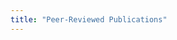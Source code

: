 ```yaml
---
title: "Peer-Reviewed Publications"
---
```



\begin{itemize}
\item \textit{\textbf{First-Author, Corresponding Author: }} \textbf{Halifax, J.C., }
\text{Allen B, Pratty C, Jent V, Skinner A, Cerdá M, Marshall BDL, Neill DB, Ahern J. Evaluating the predictive performance of different data sources to forecast overdose deaths at the neighborhood level with machine learning in Rhode Island. }\textit{Prev Med }\textbf{2025.}\text{doi: 10.1016/j.ypmed.2025.108276. }

\item \textit{\textbf{First-Author, Corresponding Author: }} \textbf{Halifax, J.C., }
\text{Lim, L.; Ciccarone, D.; Lynch, K.L. Testing the Test Strips: Laboratory Performance of Fentanyl Test Strips. }\textit{Harm Reduction J. }\textbf{2024.}\text{https://doi.org/10.1186/s12954-023-00921-8}

\item \textit{\textbf{Co-Author: }}\text{Soni, I.; Chinn, G.; }\textbf{Halifax, J.C.; }\text{Lynch, K.L.; Sall, J. The Effect of Route of Administration and Vehicle on the Pharmacokinetics of THC and CBD in Adult, Neonate, and Breastfed Sprague-Dawley Rats. }\textit{}\textbf{2023. }\text{http://doi.org/10.1089/can.2023.0121}

\item \textit{\textbf{Co-Author: }}\text{Zhang, Y.; }\textbf{Halifax, J.C.; }\text{Tangsombatvisit, C.; Yun, C.; Pang, S.; Hooshfar, S.; Wu, A. H. B.; Lynch, K. L. Development and Application of a High-Resolution Mass Spectrometry Method for the Detection of Fentanyl Analogs in Urine and Serum.}\textit{J. Mass Spectrom. Adv. Clin. Lab 2022}\textbf{2022.}\text{https://doi.org/10.1016/j.jmsacl.2022.07.005.}

\end{itemize}

